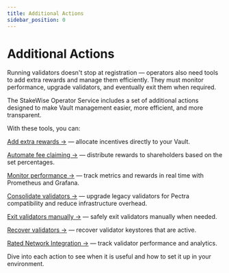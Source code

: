 ```yaml
---
title: Additional Actions
sidebar_position: 0
---
```


# Additional Actions

Running validators doesn't stop at registration — operators also need tools to add extra rewards and manage them efficiently. They must monitor performance, upgrade validators, and eventually exit them when required.

The StakeWise Operator Service includes a set of additional actions designed to make Vault management easier, more efficient, and more transparent.

With these tools, you can:

[Add extra rewards →](./add-extra-rewards) — allocate incentives directly to your Vault.

[Automate fee claiming →](./fee-claiming) — distribute rewards to shareholders based on the set percentages.

[Monitor performance →](./monitoring) — track metrics and rewards in real time with Prometheus and Grafana.

[Consolidate validators →](./consolidate-validators) — upgrade legacy validators for Pectra compatibility and reduce infrastructure overhead.

[Exit validators manually →](./manual-exit) — safely exit validators manually when needed.

[Recover validators →](./recover-validators) — recover validator keystores that are active.

[Rated Network Integration →](./rated-network) — track validator performance and analytics.

Dive into each action to see when it is useful and how to set it up in your environment.
